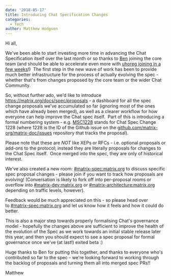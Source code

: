 ```yaml
---
date: '2018-05-17'
title: Introducing Chat Specification Changes
categories:
  - Tech
author: Matthew Hodgson
---
```


Hi all,

We've been able to start investing more time in advancing the Chat Specification itself over the last month or so thanks to <a href="https://to.chat.dingshunyu.top/#/@benpa:matrix.org">Ben</a> joining the core team (and should be able to accelerate even more with <a href="https://www.uhoreg.ca/blog/20180507-1019">uhoreg joining in a few weeks</a>!)  The first step in the new wave of work has been to provide much better infrastructure for the process of actually evolving the spec - whether that's from changes proposed by the core team or the wider Chat Community.

So, without further ado, we'd like to introduce <a href="/docs/spec/proposals">https://matrix.org/docs/spec/proposals</a> - a dashboard for all the spec change proposals we've accumulated so far (ignoring most of the ones which have already been merged), as well as a clearer workflow for how everyone can help improve the Chat spec itself.  Part of this is introducing a formal numbering system - e.g. <a href="https://github.com/matrix-org/matrix-doc/issues/1228">MSC1228</a> stands for Chat Spec Change 1228 (where 1228 is the ID of the Github issue on the <a href="http://github.com/matrix-org/matrix-doc/issues">github.com/matrix-org/matrix-doc/issues</a> repository that tracks the proposal).

Please note that these are *NOT* like XEPs or RFCs - i.e. optional proposals or add-ons to the protocol; instead they are literally proposals for changes to the Chat Spec itself.  Once merged into the spec, they are only of historical interest.

We've also created a new room: <a href="https://to.chat.dingshunyu.top/#/#matrix-spec:matrix.org">#matrix-spec:matrix.org</a> to discuss specific spec proposal changes - please join if you want to track how proposals are evolving! (Conversation is likely to fork off into per-proposal rooms or overflow into <a href="https://to.chat.dingshunyu.top/#/#matrix-dev:matrix.org">#matrix-dev:matrix.org</a> or <a href="https://to.chat.dingshunyu.top/#/#matrix-architecture:matrix.org">#matrix-architecture:matrix.org</a> depending on traffic levels, however).

Feedback would be much appreciated on this - so please head over to <a href="https://to.chat.dingshunyu.top/#/#matrix-spec:matrix.org">#matrix-spec:matrix.org</a> and let us know how it feels and how it could do better.

This is also a major step towards properly formalising Chat's governance model - hopefully the changes above are sufficient to improve the health of the evolution of the Spec as we work towards an initial stable release later this year, and then you should expect to see a spec proposal for formal governance once we've (at last!) exited beta :)

Huge thanks to Ben for putting this together, and thanks to everyone who's contributed so far to the spec - we're looking forward to working through the backlog of proposals and turning them all into merged spec PRs!!

Matthew